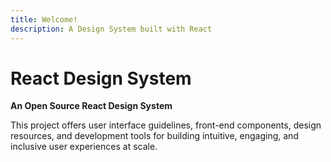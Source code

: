 ```yaml
---
title: Welcome!
description: A Design System built with React
---
```


# React Design System

**An Open Source React Design System**

This project offers user interface guidelines, front-end components, design resources, and development tools for building intuitive, engaging, and inclusive user experiences at scale.
